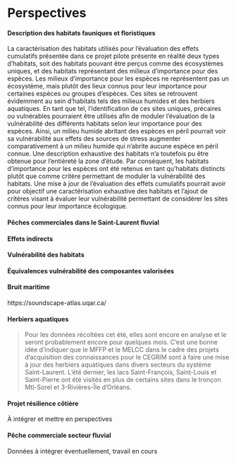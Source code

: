 # Perspectives

#### Description des habitats fauniques et floristiques {-}

La caractérisation des habitats utilisés pour l'évaluation des effets cumulatifs présentée dans ce projet pilote présente en réalité deux types d'habitats, soit des habitats pouvant être perçus comme des écosystèmes uniques, et des habitats représentant des milieux d'importance pour des espèces. Les milieux d'importance pour les espèces ne représentent pas un écosystème, mais plutôt des lieux connus pour leur importance pour certaines espèces ou groupes d'espèces. Ces sites se retrouvent évidemment au sein d'habitats tels des milieux humides et des herbiers aquatiques. En tant que tel, l'identification de ces sites uniques, précaires ou vulnérables pourraient être utilisés afin de moduler l'évaluation de la vulnérabilité des différents habitats selon leur importance pour des espèces. Ainsi, un milieu humide abritant des espèces en péril pourrait voir sa vulnérabilité aux effets des sources de stress augmenter comparativement à un milieu humide qui n'abrite aucune espèce en péril connue. Une description exhaustive des habitats n'a toutefois pu être obtenue pour l'entièreté la zone d'étude. Par conséquent, les habitats d'importance pour les espèces ont été retenus en tant qu'habitats distincts plutôt que comme critère permettant de moduler la vulnérabilité des habitats. Une mise à jour de l'évaluation des effets cumulatifs pourrait avoir pour objectif une caractérisation exhaustive des habitats et l'ajout de critères visant à évaluer leur vulnérabilité permettant de considérer les sites connus pour leur importance écologique.

#### Pêches commerciales dans le Saint-Laurent fluvial {-}


#### Effets indirects {-}


#### Vulnérabilité des habitats {-}


#### Équivalences vulnérabilité des composantes valorisées {-}


#### Bruit maritime {-}

https://soundscape-atlas.uqar.ca/


#### Herbiers aquatiques {-}

> Pour les données récoltées cet été, elles sont encore en analyse et le seront probablement encore pour quelques mois. C'est une bonne idée d'indiquer que le MFFP et le MELCC dans le cadre des projets d'acquisition des connaissances pour le CEGRIM sont à faire une mise à jour des herbiers aquatiques dans divers secteurs du système Saint-Laurent. L'été dernier, les lacs Saint-François, Saint-Louis et Saint-Pierre ont été visités en plus de certains sites dans le tronçon Mtl-Sorel et 3-Rivières-Île d'Orléans.

#### Projet résilience côtière

À intégrer et mettre en perspectives


#### Pêche commerciale secteur fluvial

Données à intégrer éventuellement, travail en cours
